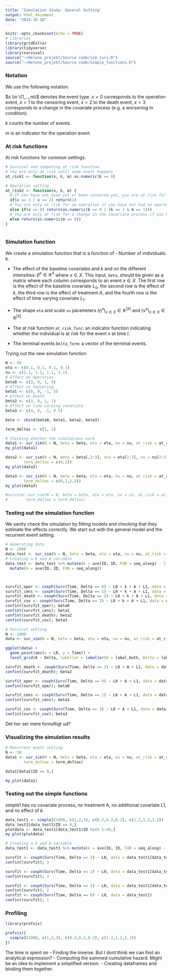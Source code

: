 ```yaml
---
title: 'Simulation Study: General Setting'
output: html_document
date: "2024-10-18"
---
```


```r
knitr::opts_chunk$set(echo = TRUE)
# Libraries
library(gridExtra)
library(tidyverse)
library(survival)
source("~/Helene_projekt/Source code/sim_surv.R")
source("~/Helene_projekt/Source code/Simple_functions.R")
```

### Notation

We use the following notation. 

$x \in \{1,...,m}$ denotes the event type. $x=0$ corresponds to the operation event, $x=1$ to the censoring event, $x=2$ to the death event, $x = 3$ corresponds to a change in the covariate process (e.g. a worsening in condition). 

$k$ counts the number of events.

$m$ is an indicator for the operation event. 

### At risk functions

At risk functions for common settings.

```r
# Survival and competing at risk function
# You are only at risk until some event happens
at_risk1 <- function(x, k, m) as.numeric(k == 0)

# Operation setting
at_risk2 <- function(x, k, m) {
  # If you have not died yet or been censored yet, you are at risk for dying or being censored
  if(x == 1 | x == 2) return(1)
  # You are only at risk for an operation if you have not had an operation yet
  else if(x == 0) return(as.numeric(k == 0 | (k == 1 & m == 1)))
  # You are only at risk for a change in the covariate process if you have not had a change yet
  else return(as.numeric(m == 0))
}
 
```

### Simulation function

We create a simulation function that is a function of
- Number of individuals: `N`.

- The effect of the baseline covariates and $k$ and on the different intensities: $\beta^x \in \mathbb{R}^{4}$ where $x \in X$. This input, `beta`, should be given as a matrix where each column corresponds to an event $x \in X$. The first row is the effect of the baseline covariate $L_0$, the second row is the effect of $k$, the third row is the effect of treatment $A$, and the fourth row is the effect of time varying covariate $L_1$. 

- The shape `eta` and scale `nu` parameters $(\eta^x)_{x \in X} \in \mathbb{R}^{|X|}$ and $(\nu^x)_{x \in X} \in \mathbb{R}^{|X|}$

- The at risk function `at_risk_func`: an indicator function indicating whether the individual is at risk for the event $x$ at time $t$.

- The terminal events `Delta_Term`: a vector of the terminal events.

Trying out the new simulation function

```r
N <- 50
eta <- c(0.1, 0.1, 0.1, 0.1)
nu <- c(1.1, 1.1, 1.1, 1.1)
# Effect on Operation
beta0 <- c(3, 0, 1, 9)
# Effect on Censoring
beta1 <- c(0, 0, -1, 5)
# Effect on Death
beta2 <- c(3, 0, 1, 1)
# Effect on time varying covariate
beta3 <- c(3, 0, -1, 0.5)

beta <- cbind(beta0, beta1, beta2, beta3)

term_deltas <- c(1, 2)

# Checking whether the simulations work
data1 <- sur_sim(N = N, beta = beta, eta = eta, nu = nu, at_risk = at_risk2, term_deltas = term_deltas)
my_plot(data1)

data2 <- sur_sim(N = N, beta = beta[,2:3], eta = eta[2:3], nu = nu[2:3], at_risk = at_risk1, 
        term_deltas = c(0,1))
my_plot(data2)

data3 <- sur_sim(N = N, beta = beta, eta = eta, nu = nu, at_risk = at_risk1, 
        term_deltas = c(0,1,2,3))
my_plot(data3)

#survsim::sur_sim(N = N, beta = beta, eta = eta, nu = nu, at_risk = at_risk_op, 
#        term_deltas = term_deltas)

```

### Testing out the simulation function

We sanity check the simulation by fitting models and checking that they estimate the effects correctly. We start out with the general model and the recurrent event setting. 

```r
# Generating data
N <- 2000
data_test <- sur_sim(N = N, beta = beta, eta = eta, nu = nu, at_risk = at_risk2, term_deltas = term_deltas)
# Creating a k and m variable
data_test <- data_test %>% mutate(k = ave(ID, ID, FUN = seq_along) - 1) %>% 
  mutate(m = ave(ID, ID, FUN = seq_along)) 



survfit_oper <- coxph(Surv(Time, Delta == 0) ~ L0 + k + A + L1, data = data_test[data_test$k == 0,])
survfit_cens <- coxph(Surv(Time, Delta == 1) ~ L0 + k + A + L1, data = data_test[data_test$k == 0,])
survfit_death <- coxph(Surv(Time, Delta == 2) ~ L0 + k + A + L1, data = data_test[data_test$k == 0,])
survfit_cov <- coxph(Surv(Time, Delta == 3) ~ L0 + k + A + L1, data = data_test[data_test$k == 0,])
confint(survfit_oper); beta0
confint(survfit_cens); beta1
confint(survfit_death); beta2
confint(survfit_cov); beta3
```



```r
# Survival setting
N <- 1000
data <- sur_sim(N = N, beta = beta, eta = eta, nu = nu, at_risk = at_risk1, term_deltas = c(0,1,2,3))

ggplot(data) +
  geom_point(aes(x = L0, y = Time)) +
  facet_grid(A ~ Delta, labeller = labeller(A = label_both, Delta = label_both))

survfit_death <- coxph(Surv(Time, Delta == 2) ~ L0 + A + L1, data = data)
confint(survfit_death); beta2

survfit_oper <- coxph(Surv(Time, Delta == 0) ~ L0 + A + L1, data = data)
confint(survfit_oper); beta0

survfit_cens <- coxph(Surv(Time, Delta == 1) ~ L0 + A + L1, data = data)
confint(survfit_cens); beta1

survfit_cov <- coxph(Surv(Time, Delta == 3) ~ L0 + A + L1, data = data)
confint(survfit_cov); beta3
```
Det her ser mere fornuftigt ud?

### Visualizing the simulation results

```r
# Recurrent event setting
N <- 50
data1 <- sur_sim(N = N, beta = beta, eta = eta, nu = nu, at_risk = at_risk2, 
        term_deltas = term_deltas)

data1[data1$ID == 9,]

my_plot(data1)
```

### Testing out the simple functions

simple1 has no covariate process, no treatment A, no additional covariate L1, and no effect of $k$. 

```r
data_test1 <- simple1(1000, c(1,2,3), c(0.2,0.2,0.2), c(1.2,1.2,1.2))
data_test1[data_test1$ID == 9,]
plotdata <- data_test1[data_test1$ID %in% 1:40,]
my_plot(plotdata)

# Creating a k and m variable
data_test1 <- data_test1 %>% mutate(k = ave(ID, ID, FUN = seq_along) - 1) 

survfit <- coxph(Surv(Time, Delta == 2) ~ L0, data = data_test1[data_test1$k == 0,])
confint(survfit); 3

survfit <- coxph(Surv(Time, Delta == 2) ~ L0, data = data_test1[data_test1$k == 1,])
confint(survfit); 3

survfit <- coxph(Surv(Time, Delta == 1) ~ L0, data = data_test1[data_test1$k == 0,])
confint(survfit); 2
survfit <- coxph(Surv(Time, Delta == 0) ~ L0, data = data_test1)
confint(survfit); 1
```

### Profiling

```r
library(profvis)

profvis({
  simple1(1000, c(1,2,3), c(0.2,0.2,0.2), c(1.2,1.2,1.2))
})

```


The time is spent on
- Finding the inverse. But I dont think we can find an analytical expression? 
- Computing the summed cumulative hazard. Might be an idea to implement a simplified version.
- Creating dataframes and binding them together. 





